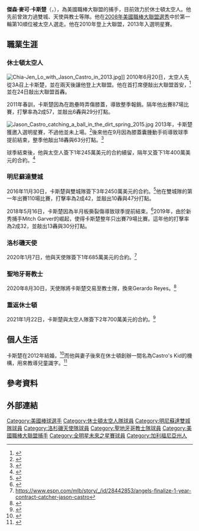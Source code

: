 {{Infobox baseball biography
| name        = 傑森·卡斯楚<br />Jason Castro
| image       = Jason Castro Astros spring training 2015.jpg
| image_size  = 
| caption     = 2015年的卡斯楚
| team        = 休士頓太空人
| number      = 18
| position    = [[游擊手|游擊手]]
| birth_date  = {{birth date and age|mf=yes|1987|6|18}}
| birth_place = {{USA}}[[加利福尼亞州|加利福尼亞州]][[卡斯特羅谷|卡斯特羅谷]]
| bats        = 左
| throws      = 右
| debutleague = 美國職棒大聯盟
| debutdate   = 6月22日
| debutyear   = 2010年
| debutteam   = 休士頓太空人
| statyear    = 2021年球季
| statleague  = 美國職棒大聯盟
| stat1label  = [[打擊率|打擊率]]
| stat1value  = .230
| stat2label  = [[全壘打|全壘打]]
| stat2value  = 96
| stat3label  = [[打點|打點]]
| stat3value  = 322
| stat4label  = [[盜壘|盜壘]]
| stat4value  = 
| teams =
* [[休士頓太空人|休士頓太空人]] ({{mlby|2010}},{{mlby|2012}}–{{mlby|2016}})
* [[明尼蘇達雙城|明尼蘇達雙城]] ({{mlby|2017}}–{{mlby|2019}})
* [[洛杉磯天使|洛杉磯天使]] ({{mlby|2020}})
* [[聖地牙哥教士|聖地牙哥教士]] ({{mlby|2020}})
* [[休士頓太空人|休士頓太空人]] ({{mlby|2021}}–)
|highlights=
* [[美國職棒大聯盟全明星賽|全明星賽]] ([[2013年美國職棒大聯盟全明星賽|2013]])
}}
'''傑森·麥可·卡斯楚'''（{{lang-en|Jason Michael Castro}}，{{bd|1987年|6月18日|}}），為美國職棒大聯盟的捕手，目前效力於休士頓太空人。他先前曾效力過雙城、天使與教士等隊。他在[[2008年美國職棒大聯盟選秀|2008年美國職棒大聯盟選秀]]中於第一輪第10順位被太空人選走。他在2010年登上大聯盟，2013年入選明星賽。
==職業生涯==
===休士頓太空人===
[[File:Chia-Jen_Lo_with_Jason_Castro_in_2013.jpg|thumb]]]]
2010年6月20日，太空人先從3A召上卡斯楚，並在兩天後讓他登上大聯盟。他在首打席便敲出大聯盟首安，<ref>{{cite web |url=https://www.youtube.com/watch?v=QdgyUjYa3Jw |title=Jason Castro's FIRST MLB HIT and highlights of FIRST MLB GAME |publisher=YouTube |date=June 22, 2010 |access-date=August 22, 2013 |archive-date=2016-01-24 |archive-url=https://web.archive.org/web/20160124213914/https://www.youtube.com/watch?v=QdgyUjYa3Jw |dead-url=no }}</ref>並在24日敲出大聯盟首轟。

2011年春訓，卡斯楚因為在跑壘時弄傷膝蓋，導致整季報銷。隔年他出賽87場比賽，打擊率為2成57，並敲出6轟與29分打點。

[[File:Jason_Castro_catching_a_ball_in_the_dirt_spring_2015.jpg|thumb]]
2013年，卡斯楚獲邀入選明星賽，不過他並未上場。<ref>{{cite web |url=http://mlb.mlb.com/mlb/awards/players_of_the_week.jsp |title=Players of the Week | MLB.com: News |publisher=Mlb.mlb.com |date=May 24, 2013 |access-date=August 22, 2013 |archive-date=2010-01-19 |archive-url=https://web.archive.org/web/20100119045455/http://mlb.mlb.com/mlb/awards/players_of_the_week.jsp |dead-url=no }}</ref>後來他在9月因為膝蓋囊腫動手術導致球季提前結束，整季他敲出18轟與63分打點。<ref name=MLB>{{cite web|title=Jason Castro has knee surgery|url=http://espn.go.com/mlb/story/_/id/9694978/houston-astros-catcher-jason-castro-knee-surgery|website=[[MLB.com|MLB.com]]|access-date=August 3, 2014|archive-date=2016-01-24|archive-url=https://web.archive.org/web/20160124213914/http://espn.go.com/mlb/story/_/id/9694978/houston-astros-catcher-jason-castro-knee-surgery|dead-url=no}}</ref>

球季結束後，他與太空人簽下1年245萬美元的合約續留，隔年又簽下1年400萬美元的合約。<ref name=BR>{{cite web|title=Jason Castro Statistics and History|url=https://www.baseball-reference.com/players/c/castrja01.shtml#contracts|website=[[Baseball-Reference.com|Baseball-Reference.com]]|access-date=August 3, 2014|archive-date=2021-02-17|archive-url=https://web.archive.org/web/20210217105438/https://www.baseball-reference.com/players/c/castrja01.shtml#contracts|dead-url=no}}</ref>
===明尼蘇達雙城===
2016年11月30日，卡斯楚與雙城隊簽下3年2450萬美元的合約。<ref name=MLB2>{{cite web|title=Twins, Jason Castro agree to deal|url=http://m.twins.mlb.com/news/article/209458764/twins-jason-castro-agree-to-deal/|publisher=[[MLB.com|MLB.com]]|access-date=November 30, 2016|date=November 30, 2016|archive-date=2017-01-09|archive-url=https://web.archive.org/web/20170109164510/http://m.twins.mlb.com/news/article/209458764/twins-jason-castro-agree-to-deal/|dead-url=yes}}</ref>他在雙城隊的第一年出賽110場比賽，打擊率為2成42，並敲出10轟與47分打點。

2018年5月16日，卡斯楚因為半月板撕裂傷導致球季提前結束。<ref>{{cite web|title=Jason Castro out for 2018 year after knee surgery|url=https://www.mlb.com/news/knee-injury-costs-jason-castro-rest-of-season/c-276965450|publisher=MLB|access-date=May 16, 2018|archive-date=2018-07-13|archive-url=https://web.archive.org/web/20180713193256/https://www.mlb.com/news/knee-injury-costs-jason-castro-rest-of-season/c-276965450|dead-url=no}}</ref>2019年，由於新秀捕手Mitch Garver的崛起，使得卡斯楚整年只出賽79場比賽。這年他的打擊率為2成32，並敲出13轟與30分打點。
===洛杉磯天使===
2020年1月7日，他與天使隊簽下1年685萬美元的合約。<ref>https://www.espn.com/mlb/story/_/id/28442853/angels-finalize-1-year-contract-catcher-jason-castro</ref>
===聖地牙哥教士===
2020年8月30日，天使隊將卡斯楚交易至教士隊，換來Gerardo Reyes。<ref>{{Cite web |url=https://www.sandiegouniontribune.com/sports/national/story/2020-08-30/padres-acquire-veteran-catcher-jason-castro-from-angels |title=存档副本 |access-date=2021-02-12 |archive-date=2020-08-31 |archive-url=https://web.archive.org/web/20200831130153/https://www.sandiegouniontribune.com/sports/national/story/2020-08-30/padres-acquire-veteran-catcher-jason-castro-from-angels |dead-url=no }}</ref>
===重返休士頓===
2021年1月22日，卡斯楚與太空人隊簽下2年700萬美元的合約。<ref>{{Cite news|url=https://www.mlb.com/astros/news/jason-castro-astros-deal|title=Astros, Jason Castro finalize 2-year deal|date=January 22, 2021|access-date=January 22, 2021|archive-date=2021-02-17|archive-url=https://web.archive.org/web/20210217051639/https://www.mlb.com/astros/news/jason-castro-astros-deal|dead-url=no}}</ref>
==個人生活==
卡斯楚在2012年結婚，<ref name=Wedding>{{cite web|title=Memorable Weddings: Maris & Jason|url=http://houstonlifestyles.com/memorable-weddings-maris-jason/|publisher=Houston Lifestyles & Homes|access-date=March 10, 2015|archive-date=2021-05-12|archive-url=https://web.archive.org/web/20210512060201/http://houstonlifestyles.com/memorable-weddings-maris-jason/|dead-url=no}}</ref>而他與妻子後來在休士頓創辦一間名為Castro's Kid的機構，用來教導兒童識字。<ref name=Kids>{{cite web|title=Astros catcher Jason Castro and wife Maris to host book drive June 29-30|url=http://m.astros.mlb.com/news/article/51624828/astros-catcher-jason-castro-and-wife-maris-to-host-book-drive-june-29-30|publisher=[[MLB.com|MLB.com]]|access-date=March 9, 2015|date=June 24, 2013|archive-date=2016-06-29|archive-url=https://web.archive.org/web/20160629161220/http://m.astros.mlb.com/news/article/51624828/astros-catcher-jason-castro-and-wife-maris-to-host-book-drive-june-29-30|dead-url=no}}</ref>
==參考資料==
{{Reflist|2}}
==外部連結==
{{Commons category|Jason Castro}}
{{baseballstats|mlb=488771|espn=30178|br=c/castrja01|fangraphs=8722}}

{{休士頓太空人隊當前登錄名單}}

{{DEFAULTSORT:Castro, Jason}}
[[Category:美國棒球選手|Category:美國棒球選手]]
[[Category:休士頓太空人隊球員|Category:休士頓太空人隊球員]]
[[Category:明尼蘇達雙城隊球員|Category:明尼蘇達雙城隊球員]]
[[Category:洛杉磯天使隊球員|Category:洛杉磯天使隊球員]]
[[Category:聖地牙哥教士隊球員|Category:聖地牙哥教士隊球員]]
[[Category:美國職棒大聯盟捕手|Category:美國職棒大聯盟捕手]]
[[Category:全明星未來之星賽球員|Category:全明星未來之星賽球員]]
[[Category:加利福尼亞州人|Category:加利福尼亞州人]]
